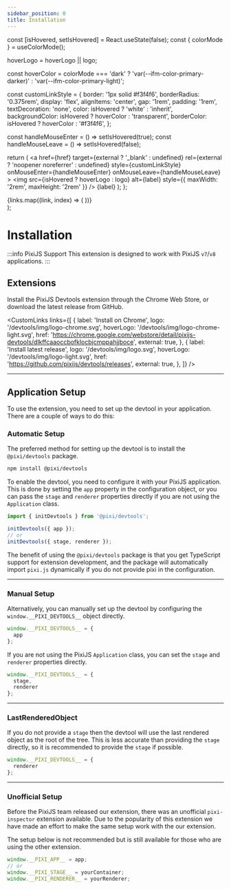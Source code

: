 ```yaml
---
sidebar_position: 0
title: Installation
---
```


  const [isHovered, setIsHovered] = React.useState(false);
  const { colorMode } = useColorMode();

  hoverLogo = hoverLogo || logo;

  const hoverColor = colorMode === 'dark' ? 'var(--ifm-color-primary-darker)' : 'var(--ifm-color-primary-light)';

  const customLinkStyle = {
    border: '1px solid #f3f4f6',
    borderRadius: '0.375rem',
    display: 'flex',
    alignItems: 'center',
    gap: '1rem',
    padding: '1rem',
    textDecoration: 'none',
    color: isHovered ? 'white' : 'inherit',
    backgroundColor: isHovered ? hoverColor : 'transparent',
    borderColor: isHovered ? hoverColor : '#f3f4f6',
  };

  const handleMouseEnter = () => setIsHovered(true);
  const handleMouseLeave = () => setIsHovered(false);

  return (
    <a
      href={href}
      target={external ? '_blank' : undefined}
      rel={external ? 'noopener noreferrer' : undefined}
      style={customLinkStyle}
      onMouseEnter={handleMouseEnter}
      onMouseLeave={handleMouseLeave}
    >
      <img
        src={isHovered ? hoverLogo : logo}
        alt={label}
        style={{ maxWidth: '2rem', maxHeight: '2rem' }}
      />
      {label}
    </a>
  );
};

  <div style={{ display: 'flex', flexDirection: 'column', gap: '1rem', justifyContent: 'center' }}>
    {links.map((link, index) => (
      <CustomLink key={index} {...link} />
    ))}
  </div>
);

# Installation

:::info PixiJS Support
This extension is designed to work with PixiJS `v7`/`v8` applications.
:::

## Extensions

Install the PixiJS Devtools extension through the Chrome Web Store, or download the latest release from GitHub.

<CustomLinks links={[
  {
    label: 'Install on Chrome',
    logo: '/devtools/img/logo-chrome.svg',
    hoverLogo: '/devtools/img/logo-chrome-light.svg',
    href: 'https://chrome.google.com/webstore/detail/pixijs-devtools/dlkffcaaoccbofklocbjcmppahjjboce',
    external: true,
  },
  {
    label: 'Install latest release',
    logo: '/devtools/img/logo.svg',
    hoverLogo: '/devtools/img/logo-light.svg',
    href: 'https://github.com/pixijs/devtools/releases',
    external: true,
  },
]} />

---

## Application Setup

To use the extension, you need to set up the devtool in your application. There are a couple of ways to do this:

### Automatic Setup

The preferred method for setting up the devtool is to install the `@pixi/devtools` package.

```bash
npm install @pixi/devtools
```

To enable the devtool, you need to configure it with your PixiJS application. This is done by setting the `app` property in the configuration object,
or you can pass the `stage` and `renderer` properties directly if you are not using the `Application` class.

```js
import { initDevtools } from '@pixi/devtools';

initDevtools({ app });
// or
initDevtools({ stage, renderer });
```

The benefit of using the `@pixi/devtools` package is that you get TypeScript support for extension development,
and the package will automatically import `pixi.js` dynamically if you do not provide pixi in the configuration.

---

### Manual Setup
Alternatively, you can manually set up the devtool by configuring the `window.__PIXI_DEVTOOLS__` object directly.

```js
window.__PIXI_DEVTOOLS__ = {
  app
};
```
If you are not using the PixiJS `Application` class, you can set the `stage` and `renderer` properties directly.
```js
window.__PIXI_DEVTOOLS__ = {
  stage,
  renderer
};
```

---

### LastRenderedObject
If you do not provide a `stage` then the devtool will use the last rendered object as the root of the tree. This is less accurate than providing the `stage` directly,
so it is recommended to provide the `stage` if possible.
```js
window.__PIXI_DEVTOOLS__ = {
  renderer
};
```

---

### Unofficial Setup
Before the PixiJS team released our extension, there was an unofficial `pixi-inspector` extension available. Due to the popularity of this extension we have made an effort to
make the same setup work with the our extension.

The setup below is not recommended but is still available for those who are using the other extension.

```js
window.__PIXI_APP__ = app;
// or
window.__PIXI_STAGE__ = yourContainer;
window.__PIXI_RENDERER__ = yourRenderer;
```
